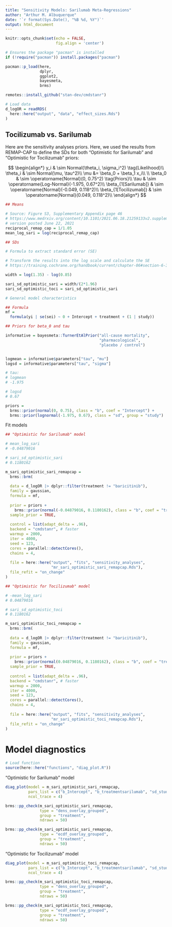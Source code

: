```yaml
---
title: "Sensitivity Models: Sarilumab Meta-Regressions"
author: "Arthur M. Albuquerque"
date: '`r format(Sys.Date(), "%B %d, %Y")`'
output: html_document
---
```


```r
knitr::opts_chunk$set(echo = FALSE,
                      fig.align = 'center')
```

```r
# Ensures the package "pacman" is installed
if (!require("pacman")) install.packages("pacman")

pacman::p_load(here,
               dplyr,
               ggplot2,
               bayesmeta,
               brms)

remotes::install_github("stan-dev/cmdstanr")

# Load data
d_logOR = readRDS(
  here::here("output", "data", "effect_sizes.Rds")
)
```


## Tocilizumab vs. Sarilumab

Here are the sensitivity analyses priors. Here, we used the results from REMAP-CAP to define the SDs for both "Optimistic for Sarilumab" and "Optimistic for Tocilizumab" priors:

$$
\begin{align*}
y_i & \sim Normal(\theta_i, \sigma_i^2) \tag{Likelihood}\\
\theta_i & \sim Normal(\mu, \tau^2)\\
\mu &= \beta_0 + \beta_1 x_i\\
\\
\beta_0 & \sim \operatorname{Normal}(0, 0.75^2) \tag{Priors}\\
\tau & \sim \operatorname{Log-Normal}(-1.975, 0.67^2)\\
\beta_{1[Sarilumab]} & \sim \operatorname{Normal}(-0.049, 0.118^2)\\
\beta_{1[Tocilizumab]} & \sim \operatorname{Normal}(0.049, 0.118^2)\\
\end{align*}
$$

```r
## Means

# Source: Figure S3, Supplementary Appendix page 46 
# https://www.medrxiv.org/content/10.1101/2021.06.18.21259133v2.supplementary-material
# version posted June 22, 2021
reciprocal_remap_cap = 1/1.05
mean_log_sari = log(reciprocal_remap_cap)

## SDs

# Formula to extract standard error (SE)

# Transform the results into the log scale and calculate the SE
# https://training.cochrane.org/handbook/current/chapter-06#section-6-3-2

width = log(1.35) - log(0.85)

sari_sd_optimistic_sari = width/(2*1.96)
sari_sd_optimistic_toci = sari_sd_optimistic_sari
```

```r
# General model characteristics 

## Formula
mf = 
  formula(yi | se(sei) ~ 0 + Intercept + treatment + (1 | study))

## Priors for beta_0 and tau

informative = bayesmeta::TurnerEtAlPrior("all-cause mortality",
                                         "pharmacological",
                                         "placebo / control")


logmean = informative$parameters["tau", "mu"]
logsd = informative$parameters["tau", "sigma"]

# tau:
# logmean
# -1.975

# logsd
# 0.67

priors = 
  brms::prior(normal(0, 0.75), class = "b", coef = "Intercept") +
  brms::prior(lognormal(-1.975, 0.67), class = "sd", group = "study")
```

Fit models

```r

## "Optimistic for Sarilumab" model

# mean_log_sari
# -0.04879016

# sari_sd_optimistic_sari
# 0.1180162

m_sari_optimistic_sari_remapcap =
  brms::brm(
    
  data = d_logOR |> dplyr::filter(treatment != "baricitinib"),
  family = gaussian,
  formula = mf,
  
  prior = priors +
    brms::prior(normal(-0.04879016, 0.1180162), class = "b", coef = "treatmentsarilumab"),
  sample_prior = TRUE,
  
  control = list(adapt_delta = .96),
  backend = "cmdstanr", # faster
  warmup = 2000,
  iter = 4000,
  seed = 123,
  cores = parallel::detectCores(),
  chains = 4,
  
  file = here::here("output", "fits", "sensitivity_analyses",
                    "mr_sari_optimistic_sari_remapcap.Rds"),
  file_refit = "on_change"
)

## "Optimistic for Tocilizumab" model

# -mean_log_sari
# 0.04879016

# sari_sd_optimistic_toci
# 0.1180162

m_sari_optimistic_toci_remapcap =
  brms::brm(
    
  data = d_logOR |> dplyr::filter(treatment != "baricitinib"),
  family = gaussian,
  formula = mf,
  
  prior = priors +
    brms::prior(normal(0.04879016, 0.1180162), class = "b", coef = "treatmentsarilumab"),
  sample_prior = TRUE,
  
  control = list(adapt_delta = .96),
  backend = "cmdstanr", # faster
  warmup = 2000,
  iter = 4000,
  seed = 123,
  cores = parallel::detectCores(),
  chains = 4,
  
  file = here::here("output", "fits", "sensitivity_analyses",
                    "mr_sari_optimistic_toci_remapcap.Rds"),
  file_refit = "on_change"
)

```

# Model diagnostics

```r
# Load function
source(here::here("functions", "diag_plot.R"))
```

"Optimistic for Sarilumab" model

```r
diag_plot(model = m_sari_optimistic_sari_remapcap,
          pars_list = c("b_Intercept", "b_treatmentsarilumab", "sd_study__Intercept"),
          ncol_trace = 4)
```

```r
brms::pp_check(m_sari_optimistic_sari_remapcap,
               type = "dens_overlay_grouped",
               group = "treatment",
               ndraws = 50)

brms::pp_check(m_sari_optimistic_sari_remapcap,
               type = "ecdf_overlay_grouped",
               group = "treatment",
               ndraws = 50)
```

"Optimistic for Tocilizumab" model

```r
diag_plot(model = m_sari_optimistic_toci_remapcap,
          pars_list = c("b_Intercept", "b_treatmentsarilumab", "sd_study__Intercept"),
          ncol_trace = 4)
```

```r
brms::pp_check(m_sari_optimistic_toci_remapcap,
               type = "dens_overlay_grouped",
               group = "treatment",
               ndraws = 50) 

brms::pp_check(m_sari_optimistic_toci_remapcap,
               type = "ecdf_overlay_grouped",
               group = "treatment",
               ndraws = 50)
```

